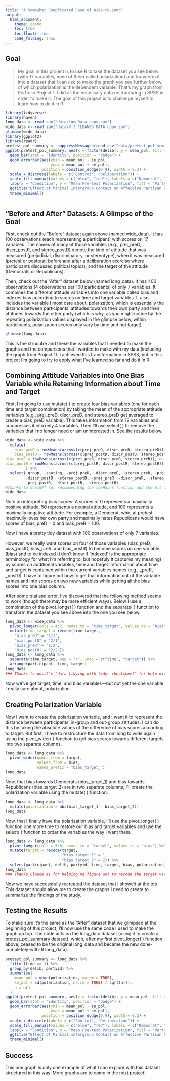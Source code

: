 ```yaml
---
title: "A Somewhat Complicated Case of Wide-to-Long"
output: 
  html_document:
    theme: cosmo
    toc: true
    toc_float: true
    code_folding: show
---
```

## Goal

> My goal in this project is to use R to take the dataset you see below (with 17 variables, none of them called polarization) and transform it into a dataset that I can use to make the graph you see further below, of which polarization is the dependent variable. That's my graph from Portfolio Project 1. I did all the necessary data restructuring in SPSS in order to make it. The goal of this project is to challenge myself to learn how to do it in R.

```r
library(tidyverse)
library(haven)
long_data <- read_sav("data/LongData copy.sav")
wide_data <- read_sav("data/V.3 CLEANED DATA copy.sav")
glimpse(wide_data)
library(ggplot2)
library(readr)
pretest_pol_summary <- suppressMessages(read_csv("data/pretest_pol_summary.csv"))
ggplot(pretest_pol_summary, aes(x = factor(delib), y = mean_pol, fill = factor(partyid))) +
  geom_bar(stat = "identity", position = "dodge") +
  geom_errorbar(aes(ymin = mean_pol - se_pol, 
                    ymax = mean_pol + se_pol),
                position = position_dodge(0.9), width = 0.2) +
  scale_x_discrete(labels = c("Control", "Deliberation")) +
  scale_fill_manual(values = c("blue", "red"), labels = c("Democrat", "Republican")) +
  labs(x = "Condition", y = "Mean Pre-test Polarization", fill = "Party ID") +
  ggtitle("Effect of Minimal Intergroup Contact on Affective Partisan Polarization") +
  theme_minimal()
  
```

## "Before and After" Datasets: A Glimpse of the Goal
First, check out the "Before" dataset again above (named wide_data). It has 100 observations (each representing a participant) with scores on 17 variables. The names of many of those variables (e.g., prej_preD, discr_postR, and stereo_postD) denote the kind of attitude that was measured (prejudicial, discriminatory, or stereotype), when it was measured (pretest or posttest; before and after a deliberation exercise where participants discussed political topics), and the target of the attitude (Democrats or Republicans).


Then, check out the "After" dataset below (named long_data). It has 400 observations (4 observations per 100 participants) of only 7 variables. It combines the different attitude variables into one variable called bias and indexes bias according to scores on time and target variables. It also includes the variable I most care about, polarization, which is essentially the distance between participants' attitudes towards their own party and their attitudes towards the other party (which is why, as you might notice by the repeating polarization values displayed in the glimpse below, within participants, polarization scores only vary by time and not target).

```r
glimpse(long_data)
```

This is the strucutre and these the variables that I needed to make the graphs and the comparisons that I wanted to make with my data (including the graph from Project 1). I achieved this transformation in SPSS, but in this project I'm going to try to apply what I've learned so far and do it in R.

## Combining Attitude Variables into One Bias Variable while Retaining Information about Time and Target
First, I'm going to use mutate( ) to create four bias variables (one for each time and target combination) by taking the mean of the appropriate attitude variables (e.g., prej_preD, discr_preD, and stereo_preD get averaged to create a bias_preD variable). This takes information from 12 variables and compresses it into only 4 variables. Then I'll use select( ) to remove the variables that I no longer need or am uninterested in. See the results below.
```r
wide_data <- wide_data %>%
  mutate(
    bias_preD = rowMeans(across(c(prej_preD, discr_preD, stereo_preD)), na.rm = TRUE),
    bias_postD = rowMeans(across(c(prej_postD, discr_postD, stereo_postD)), na.rm = TRUE),
bias_preR = rowMeans(across(c(prej_preR, discr_preR, stereo_preR)), na.rm = TRUE),
bias_postR = rowMeans(across(c(prej_postR, discr_postR, stereo_postR)), na.rm = TRUE)
         ) %>% 
  select(-group, -seating, -prej_preD, -discr_preD, -stereo_preD, -prej_postD,
         -discr_postD, -stereo_postD, -prej_preR, -discr_preR, -stereo_preR,
         -prej_postR, -discr_postR, -stereo_postR)
#Thanks to ChatGPT for recommending the rowMeans function and the bit to remove missing values. I would have done it in a slightly different, inferior way (adding variables and dividing by 3 and not acounting for missing values). And thanks to Claude.ai for recommending the across() function (instead of the select() function recommended by Chat——I just like this version better aesthetically).
wide_data
```

Note on interpreting bias scores: A scores of 0 represents a maximally positive attitude, 50 represents a neutral attitude, and 100 represents a maximally negative atttitude. For example, a Democrat, who, at pretest, maximully loves her own party and maximally hates Republicans would have scores of bias_preD = 0 and bias_preR = 100.

Now I have a pretty tidy dataset with 100 observations of only 7 variables. 

However, we really want scores on four of those variables (bias_preD, bias_postD, bias_preR, and bias_postR) to become scores on one variable (bias) and to be indexed (I don't know if 'indexed' is the appropriate terminology for what I'm referring to, but hopefuly it captures my meaning) by scores on additional variables, time and target. Information about time and target is contained within the current variables names (e.g., _preR, _postD). I have to figure out how to get that information out of the variable names and into scores on two new variables while getting all the bias scores into one bias column.

After some trial and error, I've discovered that the following method seems to work (though there may be more efficient ways). Below I use a combination of the pivot_longer( ) function and the separate( ) function to transform the dataset you see above into the one you see below.

```r
long_data <- wide_data %>% 
  pivot_longer(cols = 4:7, names_to = "time_target", values_to = "bias") %>% 
  mutate(time_target = recode(time_target,
    "bias_preD" = "1/1",
    "bias_postD" = "2/1",
    "bias_preR" = "1/2",
    "bias_postR" = "2/2"))
long_data <- long_data %>% 
  separate(time_target, sep = "/", into = c("time", "target")) %>% 
  arrange(participant, time, target)
long_data
### Thanks to posit's "data tidying with tidyr cheatsheet" for help with the pivot_longer( ) and separate( ) functions.
```

Now we've got target, time, and bias variables---but not yet the one variable I really care about, polarization. 

## Creating Polarization Variable

Now I want to create the polarization variable, and I want it to represent the distance between participants' in-group and out-group attitudes. I can do this by taking the absolute values of the difference of bias scores according to target. But first, I have to restructure the data from long to wide again using the pivot_wider( ) function to get bias scores towards different targets into two separate columns.

```r
long_data <- long_data %>% 
  pivot_wider(names_from = target, 
              values_from = bias,
              names_prefix = "bias_target_")
long_data
```

Now, that bias towards Democrats (bias_target_1) and bias towards Republicans (bias_target_2) are in two separate columns, I'll create the polarization variable using the mutate( ) function.
```r
long_data <- long_data %>% 
  mutate(polarization = abs(bias_target_1 - bias_target_2))
long_data
```

Now, that I finally have the polarization variable, I'll use the pivot_longer( ) function one more time to restore our bias and target variables and use the select( ) function to order the variables the way I want them.
```r
long_data <- long_data %>% 
  pivot_longer(cols = 5:6, names_to = "target", values_to = "bias") %>% 
  mutate(target = recode(target,
                         "bias_target_1" = 1,
                         "bias_target_2" = 2)) %>% 
  select(participant, delib, partyid, time, target, bias, polarization)
long_data
### Thanks Claude.ai for helping me figure out to recode the target variables.
```


Now we have successfully recreated the dataset that I showed at the top. This dataset should allow me to create the graphs I need to create to summarize the findings of the study.

## Testing the Results
To make sure it's the same as the "After" dataset that we glimpsed at the beginning of this project, I'll now use the same code I used to make the graph up top. The code acts on the long_data dataset (using it to create a pretest_pol_summary dataset), which, after my first pivot_longer( ) function above, ceased to be the original long_data and became the new done-completely-with-R long_data). 

```r
pretest_pol_summary <- long_data %>%
  filter(time == 1) %>%
  group_by(delib, partyid) %>% 
  summarise(
    mean_pol = mean(polarization, na.rm = TRUE),
    se_pol = sd(polarization, na.rm = TRUE) / sqrt(n()),
    n = n()
  )
ggplot(pretest_pol_summary, aes(x = factor(delib), y = mean_pol, fill = factor(partyid))) +
  geom_bar(stat = "identity", position = "dodge") +
  geom_errorbar(aes(ymin = mean_pol - se_pol, 
                    ymax = mean_pol + se_pol),
                position = position_dodge(0.9), width = 0.2) +
  scale_x_discrete(labels = c("Control", "Deliberation")) +
  scale_fill_manual(values = c("blue", "red"), labels = c("Democrat", "Republican")) +
  labs(x = "Condition", y = "Mean Pre-test Polarization", fill = "Party ID") +
  ggtitle("Effect of Minimal Intergroup Contact on Affective Partisan Polarization") +
  theme_minimal()
```

## Success

This one graph is only one example of what I can explore with this dataset structured in this way. More graphs are to come in the next project!